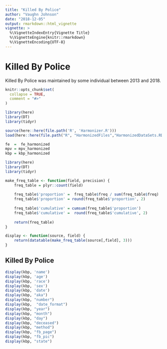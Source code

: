 ```yaml
---
title: "Killed By Police"
author: "Vaughn Johnson"
date: "2018-12-05"
output: rmarkdown::html_vignette
vignette: >
  %\VignetteIndexEntry{Vignette Title}
  %\VignetteEngine{knitr::rmarkdown}
  %\VignetteEncoding{UTF-8}
---
```


# Killed By Police

Killed By Police was maintained by some individual between 2013 and 2018.

```r
knitr::opts_chunk$set(
  collapse = TRUE,
  comment = "#>"
)

library(here)
library(DT)
library(tidyr)

source(here::here(file.path('R', 'Harmonizer.R')))
load(here::here(file.path("R", "HarmonizedFiles","HarmonizedDataSets.RData")))

fe  =  fe_harmonized
mpv = mpv_harmonized
kbp = kbp_harmonized
```


```r
library(here)
library(DT)
library(tidyr)

make_freq_table <- function(field, precision) {
    freq_table = plyr::count(field)
    
    freq_table$'proportion' =  freq_table$freq / sum(freq_table$freq)
    freq_table$'proportion' = round(freq_table$'proportion', 2)
    
    freq_table$'cumulative' = cumsum(freq_table$'proportion')
    freq_table$'cumulative' =  round(freq_table$'cumulative', 2)
    
    return(freq_table)
}

display <- function(source, field) {
    return(datatable(make_freq_table(source[,field], 3)))
}
```



## Killed By Police
```r
display(kbp, 'name')
display(kbp, 'age')
display(kbp, 'race')
display(kbp, 'sex')
display(kbp, 'date')
display(kbp, "aka")
display(kbp, "number")
display(kbp,  "date_format")
display(kbp, "year")
display(kbp, "month")
display(kbp, "day")
display(kbp, "deceased")
display(kbp, "method")
display(kbp, "fb_page")
display(kbp, "fb_pic")
display(kbp, "state")
```

